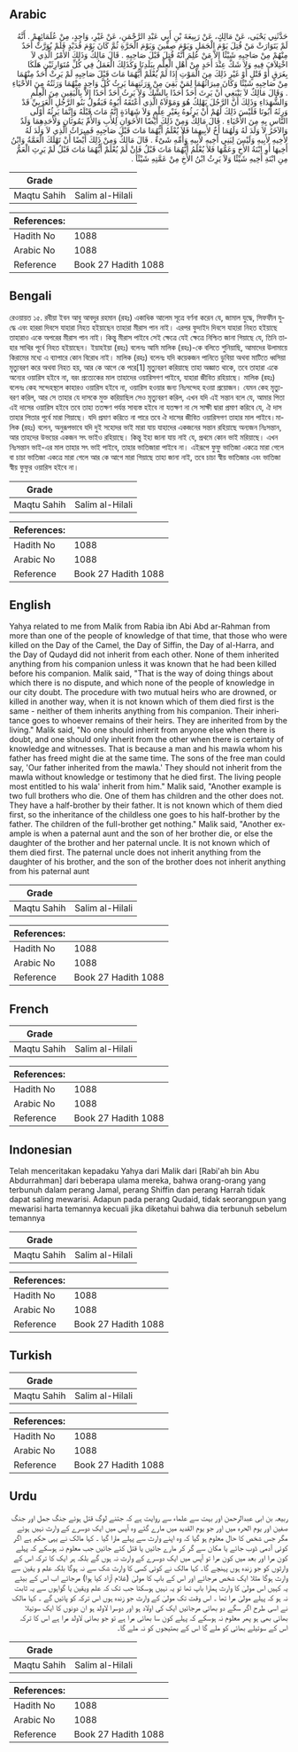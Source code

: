 ## Arabic


<div dir="rtl" lang="ar" style={{fontSize:'larger',backgroundColor:'#f8f9fa',padding:20}}>
حَدَّثَنِي يَحْيَى، عَنْ مَالِكٍ، عَنْ رَبِيعَةَ بْنِ أَبِي عَبْدِ الرَّحْمَنِ، عَنْ غَيْرِ، وَاحِدٍ، مِنْ عُلَمَائِهِمْ ‏.‏ أَنَّهُ لَمْ يَتَوَارَثْ مَنْ قُتِلَ يَوْمَ الْجَمَلِ وَيَوْمَ صِفِّينَ وَيَوْمَ الْحَرَّةِ ثُمَّ كَانَ يَوْمَ قُدَيْدٍ فَلَمْ يُوَرَّثْ أَحَدٌ مِنْهُمْ مِنْ صَاحِبِهِ شَيْئًا إِلاَّ مَنْ عُلِمَ أَنَّهُ قُتِلَ قَبْلَ صَاحِبِهِ ‏.‏ قَالَ مَالِكٌ وَذَلِكَ الأَمْرُ الَّذِي لاَ اخْتِلاَفَ فِيهِ وَلاَ شَكَّ عِنْدَ أَحَدٍ مِنْ أَهْلِ الْعِلْمِ بِبَلَدِنَا وَكَذَلِكَ الْعَمَلُ فِي كُلِّ مُتَوَارِثَيْنِ هَلَكَا بِغَرَقٍ أَوْ قَتْلٍ أَوْ غَيْرِ ذَلِكَ مِنَ الْمَوْتِ إِذَا لَمْ يُعْلَمْ أَيُّهُمَا مَاتَ قَبْلَ صَاحِبِهِ لَمْ يَرِثْ أَحَدٌ مِنْهُمَا مِنْ صَاحِبِهِ شَيْئًا وَكَانَ مِيرَاثُهُمَا لِمَنْ بَقِيَ مِنْ وَرَثَتِهِمَا يَرِثُ كُلَّ وَاحِدٍ مِنْهُمَا وَرَثَتُهُ مِنَ الأَحْيَاءِ ‏.‏ وَقَالَ مَالِكٌ لاَ يَنْبَغِي أَنْ يَرِثَ أَحَدٌ أَحَدًا بِالشَّكِّ وَلاَ يَرِثُ أَحَدٌ أَحَدًا إِلاَّ بِالْيَقِينِ مِنَ الْعِلْمِ وَالشُّهَدَاءِ وَذَلِكَ أَنَّ الرَّجُلَ يَهْلِكُ هُوَ وَمَوْلاَهُ الَّذِي أَعْتَقَهُ أَبُوهُ فَيَقُولُ بَنُو الرَّجُلِ الْعَرَبِيِّ قَدْ وَرِثَهُ أَبُونَا فَلَيْسَ ذَلِكَ لَهُمْ أَنْ يَرِثُوهُ بِغَيْرِ عِلْمٍ وَلاَ شَهَادَةٍ إِنَّهُ مَاتَ قَبْلَهُ وَإِنَّمَا يَرِثُهُ أَوْلَى النَّاسِ بِهِ مِنَ الأَحْيَاءِ ‏.‏ قَالَ مَالِكٌ وَمِنْ ذَلِكَ أَيْضًا الأَخَوَانِ لِلأَبِ وَالأُمِّ يَمُوتَانِ وَلأَحَدِهِمَا وَلَدٌ وَالآخَرُ لاَ وَلَدَ لَهُ وَلَهُمَا أَخٌ لأَبِيهِمَا فَلاَ يُعْلَمُ أَيُّهُمَا مَاتَ قَبْلَ صَاحِبِهِ فَمِيرَاثُ الَّذِي لاَ وَلَدَ لَهُ لأَخِيهِ لأَبِيهِ وَلَيْسَ لِبَنِي أَخِيهِ لأَبِيهِ وَأُمِّهِ شَىْءٌ ‏.‏ قَالَ مَالِكٌ وَمِنْ ذَلِكَ أَيْضًا أَنْ تَهْلَكَ الْعَمَّةُ وَابْنُ أَخِيهَا أَوِ ابْنَةُ الأَخِ وَعَمُّهَا فَلاَ يُعْلَمُ أَيُّهُمَا مَاتَ قَبْلُ فَإِنْ لَمْ يُعْلَمْ أَيُّهُمَا مَاتَ قَبْلُ لَمْ يَرِثِ الْعَمُّ مِنِ ابْنَةِ أَخِيهِ شَيْئًا وَلاَ يَرِثُ ابْنُ الأَخِ مِنْ عَمَّتِهِ شَيْئًا ‏.‏
</div>
<div style={{backgroundColor:'#f8f9fa',padding:20, marginBottom: 10}}><table> <thead> <tr> <th>Grade</th> <th></th> </tr> </thead> <tbody> <tr><td>Maqtu Sahih</td><td>Salim al-Hilali</td></tr></tbody></table><table> <thead> <tr> <th>References:</th> <th></th> </tr> </thead> <tbody><tr><td>Hadith No</td><td>1088</td></tr><tr><td>Arabic No</td><td>1088</td></tr><tr><td>Reference</td><td>Book 27 Hadith 1088</td></tr></tbody></table></div>

## Bengali


<div dir="ltr" lang="bn" style={{fontSize:'larger',backgroundColor:'#f8f9fa',padding:20}}>
রেওয়ায়ত ১৫. রবীয়া ইবন আবু আবদুর রহমান (রহঃ) একাধিক আলেম সূত্রে বর্ণনা করেন যে, জামাল যুদ্ধে, সিফফীন যুদ্ধে এবং হাররা দিবসে যাহারা নিহত হইয়াছেন তাহারা মীরাস পান নাই। এরপর ফুদাইদ দিবসে যাহারা নিহত হইয়াছে তাহারাও একে অপরের মীরাস পান নাই। কিন্তু মীরাস পাইবে সেই ক্ষেত্রে যেই ক্ষেত্রে নিশ্চিত জানা গিয়াছে যে, তিনি তাহার সাথির পূর্বে নিহত হইয়াছেন। ইয়াহইয়া (রহঃ) বলেনঃ আমি মালিক (রহঃ)-কে বলিতে শুনিয়াছি, আমাদের উলামায়ে কিরামের মধ্যে এ ব্যাপারে কোন বিরোধ নাই। মালিক (রহঃ) বলেনঃ যদি কয়েকজন পানিতে ডুবিয়া অথবা মাটিতে ধ্বসিয়া মৃত্যুবরণ করে অথবা নিহত হয়, আর কে আগে কে পরে[1] মৃত্যুবরণ করিয়াছে তাহা অজ্ঞাত থাকে, তবে তাহারা একে অন্যের ওয়ারিস হইবে না, বরং প্রত্যেকের মাল তাহাদের ওয়ারিসগণ পাইবে, যাহারা জীবিত রহিয়াছে। মালিক (রহঃ) বলেনঃ কেহ সন্দেহস্থলে কাহারও ওয়ারিস হইবে না, ওয়ারিস হওয়ার জন্য নিঃসন্দেহ হওয়া প্রয়োজন। যেমন কেহ মৃত্যুবরণ করিল, আর সে তাহার যে দাসকে মুক্ত করিয়াছিল সেও মৃত্যুবরণ করিল, এখন যদি এই সন্তান বলে যে, আমার পিতা এই দাসের ওয়ারিস হইবে তবে তাহা ততক্ষণ পর্যন্ত সাব্যস্ত হইবে না যতক্ষণ না সে সাক্ষী দ্বারা প্রমাণ করিবে যে, ঐ দাস তাহার পিতার পূর্বে মারা গিয়াছে। যদি প্রমাণ করিতে না পারে তবে ঐ দাসের জীবিত ওয়ারিসগণ তাহার মাল পাইবে।মালিক (রহঃ) বলেন, অনুরূপভাবে যদি দুই সহোদর ভাই মারা যায় যাহাদের একজনের সন্তান রহিয়াছে অন্যজন নিঃসন্তান, আর তাহদের উভয়ের একজন সৎ ভাইও রহিয়াছে। কিন্তু ইহা জানা যায় নাই যে, প্রথমে কোন ভাই মরিয়াছে। এখন নিঃসন্তান ভাই-এর মাল তাহার সৎ ভাই পাইবে, তাহার ভাতিজারা পাইবে না। এইরূপে ফুফু ভাতিজা একত্রে মারা গেলে বা চাচা ভাতিজা একত্রে মারা গেলে আর কে আগে মারা গিয়াছে তাহা জানা নাই, তবে চাচা স্বীয় ভাতিজার এবং ভাতিজা স্বীয় ফুফুর ওয়ারিস হইবে না।
</div>
<div style={{backgroundColor:'#f8f9fa',padding:20, marginBottom: 10}}><table> <thead> <tr> <th>Grade</th> <th></th> </tr> </thead> <tbody> <tr><td>Maqtu Sahih</td><td>Salim al-Hilali</td></tr></tbody></table><table> <thead> <tr> <th>References:</th> <th></th> </tr> </thead> <tbody><tr><td>Hadith No</td><td>1088</td></tr><tr><td>Arabic No</td><td>1088</td></tr><tr><td>Reference</td><td>Book 27 Hadith 1088</td></tr></tbody></table></div>

## English


<div dir="ltr" lang="en" style={{fontSize:'larger',backgroundColor:'#f8f9fa',padding:20}}>
Yahya related to me from Malik from Rabia ibn Abi Abd ar-Rahman from more than one of the people of knowledge of that time, that those who were killed on the Day of the Camel, the Day of Siffin, the Day of al-Harra, and the Day of Qudayd did not inherit from each other. None of them inherited anything from his companion unless it was known that he had been killed before his companion. Malik said, "That is the way of doing things about which there is no dispute, and which none of the people of knowledge in our city doubt. The procedure with two mutual heirs who are drowned, or killed in another way, when it is not known which of them died first is the same - neither of them inherits anything from his companion. Their inheritance goes to whoever remains of their heirs. They are inherited from by the living." Malik said, "No one should inherit from anyone else when there is doubt, and one should only inherit from the other when there is certainty of knowledge and witnesses. That is because a man and his mawla whom his father has freed might die at the same time. The sons of the free man could say, 'Our father inherited from the mawla.' They should not inherit from the mawla without knowledge or testimony that he died first. The living people most entitled to his wala' inherit from him." Malik said, "Another example is two full brothers who die. One of them has children and the other does not. They have a half-brother by their father. It is not known which of them died first, so the inheritance of the childless one goes to his half-brother by the father. The children of the full-brother get nothing." Malik said, "Another example is when a paternal aunt and the son of her brother die, or else the daughter of the brother and her paternal uncle. It is not known which of them died first. The paternal uncle does not inherit anything from the daughter of his brother, and the son of the brother does not inherit anything from his paternal aunt
</div>
<div style={{backgroundColor:'#f8f9fa',padding:20, marginBottom: 10}}><table> <thead> <tr> <th>Grade</th> <th></th> </tr> </thead> <tbody> <tr><td>Maqtu Sahih</td><td>Salim al-Hilali</td></tr></tbody></table><table> <thead> <tr> <th>References:</th> <th></th> </tr> </thead> <tbody><tr><td>Hadith No</td><td>1088</td></tr><tr><td>Arabic No</td><td>1088</td></tr><tr><td>Reference</td><td>Book 27 Hadith 1088</td></tr></tbody></table></div>

## French


<div dir="ltr" lang="fr" style={{fontSize:'larger',backgroundColor:'#f8f9fa',padding:20}}>

</div>
<div style={{backgroundColor:'#f8f9fa',padding:20, marginBottom: 10}}><table> <thead> <tr> <th>Grade</th> <th></th> </tr> </thead> <tbody> <tr><td>Maqtu Sahih</td><td>Salim al-Hilali</td></tr></tbody></table><table> <thead> <tr> <th>References:</th> <th></th> </tr> </thead> <tbody><tr><td>Hadith No</td><td>1088</td></tr><tr><td>Arabic No</td><td>1088</td></tr><tr><td>Reference</td><td>Book 27 Hadith 1088</td></tr></tbody></table></div>

## Indonesian


<div dir="ltr" lang="id" style={{fontSize:'larger',backgroundColor:'#f8f9fa',padding:20}}>
Telah menceritakan kepadaku Yahya dari Malik dari [Rabi'ah bin Abu Abdurrahman] dari beberapa ulama mereka, bahwa orang-orang yang terbunuh dalam perang Jamal, perang Shiffin dan perang Harrah tidak dapat saling mewarisi. Adapun pada perang Qudaid, tidak seorangpun yang mewarisi harta temannya kecuali jika diketahui bahwa dia terbunuh sebelum temannya
</div>
<div style={{backgroundColor:'#f8f9fa',padding:20, marginBottom: 10}}><table> <thead> <tr> <th>Grade</th> <th></th> </tr> </thead> <tbody> <tr><td>Maqtu Sahih</td><td>Salim al-Hilali</td></tr></tbody></table><table> <thead> <tr> <th>References:</th> <th></th> </tr> </thead> <tbody><tr><td>Hadith No</td><td>1088</td></tr><tr><td>Arabic No</td><td>1088</td></tr><tr><td>Reference</td><td>Book 27 Hadith 1088</td></tr></tbody></table></div>

## Turkish


<div dir="ltr" lang="tr" style={{fontSize:'larger',backgroundColor:'#f8f9fa',padding:20}}>

</div>
<div style={{backgroundColor:'#f8f9fa',padding:20, marginBottom: 10}}><table> <thead> <tr> <th>Grade</th> <th></th> </tr> </thead> <tbody> <tr><td>Maqtu Sahih</td><td>Salim al-Hilali</td></tr></tbody></table><table> <thead> <tr> <th>References:</th> <th></th> </tr> </thead> <tbody><tr><td>Hadith No</td><td>1088</td></tr><tr><td>Arabic No</td><td>1088</td></tr><tr><td>Reference</td><td>Book 27 Hadith 1088</td></tr></tbody></table></div>

## Urdu


<div dir="rtl" lang="ur" style={{fontSize:'larger',backgroundColor:'#f8f9fa',padding:20}}>
ربیعہ بن ابی عبدالرحمن اور بہت سے علماء سے روایت ہے کہ جتنے لوگ قتل ہوئے جنگ جمل اور جنگ صفین اور یوم الحرہ میں اور جو یوم القدید میں مارے گئے وہ آپس میں ایک دوسرے کے وارث نہیں ہوئے مگر جس شخص کا حال معلوم ہو گیا کہ وہ اپنے وارث سے پہلے مارا گیا ۔ کہا مالک نے یہی حکم ہے اگر کوئی آدمی ڈوب جائے یا مکان سے گر کر مارے جائیں یا قتل کئے جائیں جب معلوم نہ ہوسکے کہ پہلے کون مرا اور بعد میں کون مرا تو آپس میں ایک دوسرے کے وارث نہ ہوں گے بلکہ ہر ایک کا ترکہ اس کے وارثوں کو جو زندہ ہوں پہنچے گا۔ کہا مالک نے کوئی کسی کا وارث شک سے نہ ہوگا بلکہ علم و یقین سے وارث ہوگا مثلا ایک شخص مرجائے اور اس کے باپ کا مولیٰ (غلام آزاد کیا ہوا) مرجائے اب اس کے بیٹے یہ کہیں اس مولیٰ کا وارث ہمارا باپ تھا تو یہ نہیں ہوسکتا جب تک کہ علم ویقین یا گواہوں سے یہ ثابت نہ ہو کہ پہلے مولیٰ مرا تھا ۔ اس وقت تک مولیٰ کے وارث جو زندہ ہوں اس ترکہ کو پائیں گے ۔ کہا مالک نے اسی طرح اگر سگے دو بھائی مرجائیں ایک کی اولاد ہو اور دوسرا لاولد ہو ان دونوں کا ایک سوتیلا بھائی بھی ہو پھر معلوم نہ ہوسکے کہ پہلے کون سا بھائی مرا ہے تو جو بھائی لاولد مرا ہے اس کا ترکہ اس کے سوتیلے بھائی کو ملے گا اس کے بھتیجوں کو نہ ملے گا۔
</div>
<div style={{backgroundColor:'#f8f9fa',padding:20, marginBottom: 10}}><table> <thead> <tr> <th>Grade</th> <th></th> </tr> </thead> <tbody> <tr><td>Maqtu Sahih</td><td>Salim al-Hilali</td></tr></tbody></table><table> <thead> <tr> <th>References:</th> <th></th> </tr> </thead> <tbody><tr><td>Hadith No</td><td>1088</td></tr><tr><td>Arabic No</td><td>1088</td></tr><tr><td>Reference</td><td>Book 27 Hadith 1088</td></tr></tbody></table></div>